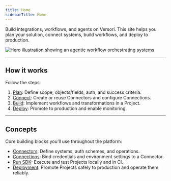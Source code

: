 ```yaml
---
title: Home
sidebarTitle: Home
---
```


Build integrations, workflows, and agents on Versori. This site helps you plan your solution, connect systems, build workflows, and deploy to production.

![Hero illustration showing an agentic workflow orchestrating systems](../images/hero-dark.svg)

---

## How it works

Follow the steps:
1. [Plan](./how-it-works/plan): Define scope, objects/fields, auth, and success criteria.
2. [Connect](./how-it-works/connect): Create or reuse Connectors and configure Connections.
3. [Build](./how-it-works/build): Implement workflows and transformations in a Project.
4. [Deploy](./how-it-works/deploy): Promote to production and enable monitoring.

---

## Concepts

Core building blocks you’ll use throughout the platform:

- [Connectors](./concepts/connectors): Define systems, auth schemes, and operations.
- [Connections](./concepts/connections): Bind credentials and environment settings to a Connector.
- [Run SDK](./concepts/run-sdk): Execute and test Projects locally and in CI.
- [Deployment](./concepts/deployment): Promote Projects safely to production and operate them reliably.

